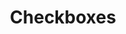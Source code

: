 ---
title: Checkboxes
tabs: ['Usage', 'Style', 'Code']
description: Usage instructions for the Checkbox component
---